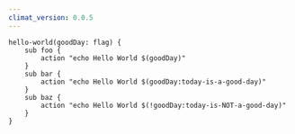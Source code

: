 ```yaml
---
climat_version: 0.0.5
---
```

```clidsl title=mapping-flags.cli
hello-world(goodDay: flag) {
    sub foo {
        action "echo Hello World $(goodDay)"
    }
    sub bar {
        action "echo Hello World $(goodDay:today-is-a-good-day)"
    }
    sub baz {
        action "echo Hello World $(!goodDay:today-is-NOT-a-good-day)"
    }
}
```